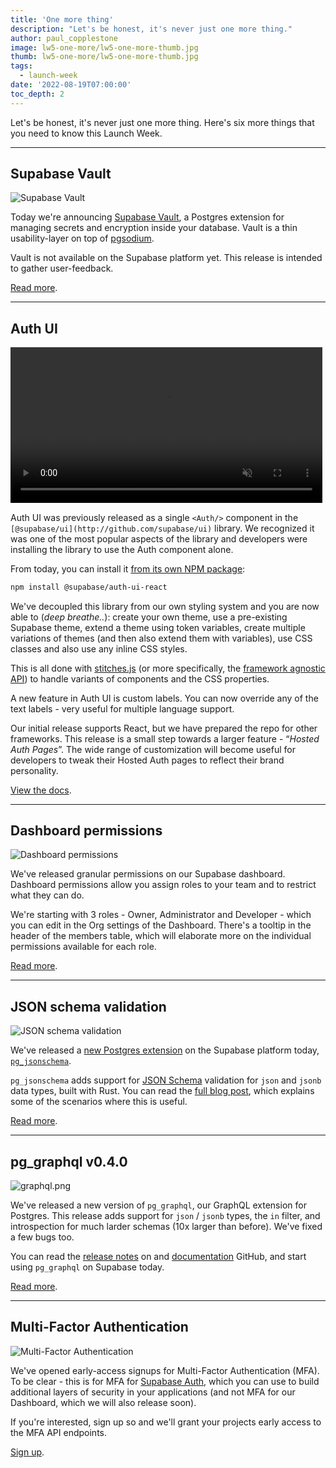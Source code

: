 ```yaml
---
title: 'One more thing'
description: "Let's be honest, it's never just one more thing."
author: paul_copplestone
image: lw5-one-more/lw5-one-more-thumb.jpg
thumb: lw5-one-more/lw5-one-more-thumb.jpg
tags:
  - launch-week
date: '2022-08-19T07:00:00'
toc_depth: 2
---
```


Let's be honest, it's never just one more thing.
Here's six more things that you need to know this Launch Week.

---

## Supabase Vault

![Supabase Vault](/images/blog/lw5-one-more/lw5-vault.png)

Today we're announcing [Supabase Vault](/blog/supabase-vault), a Postgres extension for managing secrets and encryption inside your database.
Vault is a thin usability-layer on top of [pgsodium](https://github.com/michelp/pgsodium).

Vault is not available on the Supabase platform yet. This release is intended to gather user-feedback.

[Read more](/blog/supabase-vault).

---

## Auth UI

<video width="99%" muted playsInline controls="true" autoplay="true">
  <source
    src="/images/blog/lw5-one-more/auth-ui-demo.mp4"
    type="video/mp4"
    muted
    playsInline
    autoplay
  />
</video>

Auth UI was previously released as a single `<Auth/>` component in the `[@supabase/ui](http://github.com/supabase/ui)` library.
We recognized it was one of the most popular aspects of the library and developers were installing the library to use the Auth component alone.

From today, you can install it [from its own NPM package](https://github.com/supabase-community/auth-ui):

```bash
npm install @supabase/auth-ui-react
```

We've decoupled this library from our own styling system and you are now able to (_deep breathe.._): create your own theme, use a pre-existing Supabase theme, extend a theme using token variables, create multiple variations of themes (and then also extend them with variables), use CSS classes and also use any inline CSS styles.

This is all done with [stitches.js](stitches.dev) (or more specifically, the [framework agnostic API](https://stitches.dev/docs/framework-agnostic)) to handle variants of components and the CSS properties.

A new feature in Auth UI is custom labels. You can now override any of the text labels - very useful for multiple language support.

Our initial release supports React, but we have prepared the repo for other frameworks. This release is a small step towards a larger feature - “_Hosted Auth Pages_”. The wide range of customization will become useful for developers to tweak their Hosted Auth pages to reflect their brand personality.

[View the docs](docs/guides/auth/auth-helpers/auth-ui-overview).

---

## Dashboard permissions

![Dashboard permissions](/images/blog/lw5-one-more/lw5-permissions.png)

We've released granular permissions on our Supabase dashboard. Dashboard permissions allow you assign roles to your team and to restrict what they can do.

We're starting with 3 roles - Owner, Administrator and Developer - which you can edit in the Org settings of the Dashboard.
There's a tooltip in the header of the members table, which will elaborate more on the individual permissions available for each role.

[Read more](/docs/guides/hosting/platform#managing-team-members).

---

## JSON schema validation

![JSON schema validation](/images/blog/lw5-one-more/lw5-jsonschema.png)

We've released a [new Postgres extension](/blog) on the Supabase platform today, [`pg_jsonschema`](https://github.com/supabase/pg_jsonschema).

`pg_jsonschema` adds support for [JSON Schema](https://json-schema.org/) validation for `json` and `jsonb` data types, built with Rust.
You can read the [full blog post](/blog), which explains some of the scenarios where this is useful.

[Read more](/blog/pg-jsonschema-a-postgres-extension-for-json-validation).

---

## pg_graphql v0.4.0

![graphql.png](/images/blog/lw5-one-more/lw5-graphql.png)

We've released a new version of `pg_graphql`, our GraphQL extension for Postgres.
This release adds support for `json` / `jsonb` types, the `in` filter, and introspection for much larder schemas (10x larger than before). We've fixed a few bugs too.

You can read the [release notes](https://github.com/supabase/pg_graphql/releases/tag/v0.4.0) on and [documentation](https://supabase.github.io/pg_graphql/) GitHub, and start using `pg_graphql` on Supabase today.

[Read more](/blog/graphql-now-available).

---

## Multi-Factor Authentication

![Multi-Factor Authentication](/images/blog/lw5-one-more/lw5-mfa.png)

We've opened early-access signups for Multi-Factor Authentication (MFA). To be clear - this is for MFA for [Supabase Auth](/auth),
which you can use to build additional layers of security in your applications (and not MFA for our Dashboard, which we will also release soon).

If you're interested, sign up so and we'll grant your projects early access to the MFA API endpoints.

[Sign up](https://airtable.com/shrjcc9zi0RduHLIx).
